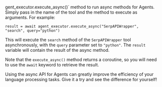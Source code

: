 gent_executor.execute_async()`
 method to run async methods for Agents. Simply pass in the name of the tool and the method to execute as arguments. For example:

```
result = await agent_executor.execute_async("SerpAPIWrapper", "search", query="python")
```

This will execute the `search` method of the `SerpAPIWrapper` tool asynchronously, with the `query` parameter set to `"python"`. The `result` variable will contain the result of the async method.

Note that the `execute_async()` method returns a coroutine, so you will need to use the `await` keyword to retrieve the result.

Using the async API for Agents can greatly improve the efficiency of your language processing tasks. Give it a try and see the difference for yourself!